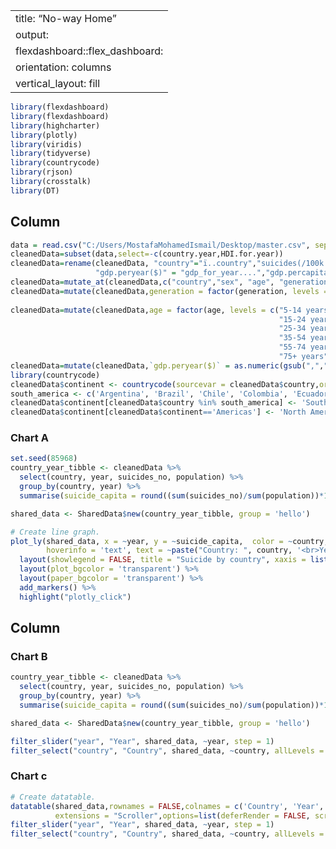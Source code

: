 
---
title: "No-way Home"
output: 
  flexdashboard::flex_dashboard:
    orientation: columns
    vertical_layout: fill
---

```{r setup, include=FALSE}
library(flexdashboard)
library(flexdashboard) 
library(highcharter) 
library(plotly) 
library(viridis) 
library(tidyverse) 
library(countrycode) 
library(rjson) 
library(crosstalk) 
library(DT)
```

Column {data-width=650}
-----------------------------------------------------------------------

```{r}
data = read.csv("C:/Users/MostafaMohamedIsmail/Desktop/master.csv", sep =",")
cleanedData=subset(data,select=-c(country.year,HDI.for.year))
cleanedData=rename(cleanedData, "country"="ï..country","suicides(/100k.pop)"="suicides.100k.pop",
                   "gdp.peryear($)" = "gdp_for_year....","gdp.percapita($)" = "gdp_per_capita....")
cleanedData=mutate_at(cleanedData,c("country","sex", "age", "generation"), as.factor)
cleanedData=mutate(cleanedData,generation = factor(generation, levels = c("G.I. Generation", "Silent", "Boomers", "Generation X",
                                                                          "Millenials","Generation Z")))
cleanedData=mutate(cleanedData,age = factor(age, levels = c("5-14 years",
                                                            "15-24 years",
                                                            "25-34 years",
                                                            "35-54 years",
                                                            "55-74 years",
                                                            "75+ years")))
cleanedData=mutate(cleanedData,`gdp.peryear($)` = as.numeric(gsub(",","", `gdp.peryear($)`,fixed = T)))
library(countrycode)
cleanedData$continent <- countrycode(sourcevar = cleanedData$country,origin = "country.name",destination = "continent")
south_america <- c('Argentina', 'Brazil', 'Chile', 'Colombia', 'Ecuador', 'Guyana', 'Paraguay', 'Suriname', 'Uruguay')
cleanedData$continent[cleanedData$country %in% south_america] <- 'South America'
cleanedData$continent[cleanedData$continent=='Americas'] <- 'North America'
```




### Chart A

```{r}
set.seed(85968)
country_year_tibble <- cleanedData %>%
  select(country, year, suicides_no, population) %>%
  group_by(country, year) %>%
  summarise(suicide_capita = round((sum(suicides_no)/sum(population))*100000, 2))

shared_data <- SharedData$new(country_year_tibble, group = 'hello')

# Create line graph.
plot_ly(shared_data, x = ~year, y = ~suicide_capita,  color = ~country, colors = sample(colours(), 120), type = 'scatter', mode = 'lines',
        hoverinfo = 'text', text = ~paste("Country: ", country, '<br>Year: ', year, "<br>Suicides: ", suicide_capita)) %>%
  layout(showlegend = FALSE, title = "Suicide by country", xaxis = list(title = "Year"), yaxis = list(title = "Suicides per 100K people")) %>%
  layout(plot_bgcolor = 'transparent') %>%
  layout(paper_bgcolor = 'transparent') %>%
  add_markers() %>%
  highlight("plotly_click")
```

Column {data-width=350}
-----------------------------------------------------------------------

### Chart B

```{r}
country_year_tibble <- cleanedData %>%
  select(country, year, suicides_no, population) %>%
  group_by(country, year) %>%
  summarise(suicide_capita = round((sum(suicides_no)/sum(population))*100000, 2))

shared_data <- SharedData$new(country_year_tibble, group = 'hello')

filter_slider("year", "Year", shared_data, ~year, step = 1)
filter_select("country", "Country", shared_data, ~country, allLevels = TRUE, multiple = TRUE)

```


### Chart c

```{r}
# Create datatable.
datatable(shared_data,rownames = FALSE,colnames = c('Country', 'Year', 'Suicides /100K'),class = 'cell-border stripe',
          extensions = "Scroller",options=list(deferRender = FALSE, scrollY = 200, scrollCollapse = TRUE,scroller = TRUE,dom = 't'))
filter_slider("year", "Year", shared_data, ~year, step = 1)
filter_select("country", "Country", shared_data, ~country, allLevels = TRUE, multiple = TRUE)

```


